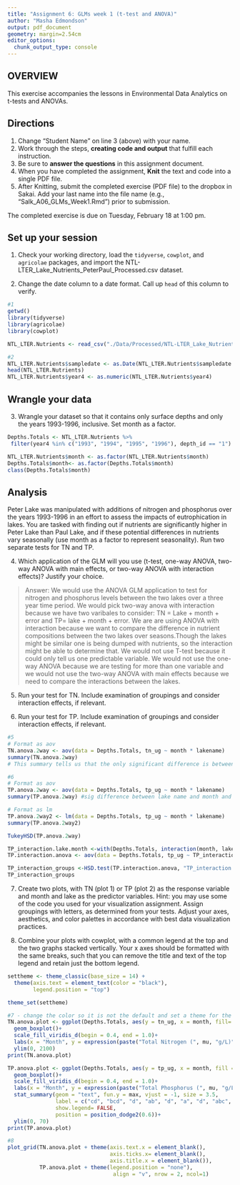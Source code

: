 ```yaml
---
title: "Assignment 6: GLMs week 1 (t-test and ANOVA)"
author: "Masha Edmondson"
output: pdf_document
geometry: margin=2.54cm
editor_options: 
  chunk_output_type: console
---
```


## OVERVIEW

This exercise accompanies the lessons in Environmental Data Analytics on t-tests and ANOVAs. 

## Directions
1. Change "Student Name" on line 3 (above) with your name.
3. Work through the steps, **creating code and output** that fulfill each instruction.
4. Be sure to **answer the questions** in this assignment document.
6. When you have completed the assignment, **Knit** the text and code into a single PDF file.
8. After Knitting, submit the completed exercise (PDF file) to the dropbox in Sakai. Add your last name into the file name (e.g., "Salk_A06_GLMs_Week1.Rmd") prior to submission.

The completed exercise is due on Tuesday, February 18 at 1:00 pm.

## Set up your session

1. Check your working directory, load the `tidyverse`, `cowplot`, and `agricolae` packages, and import the NTL-LTER_Lake_Nutrients_PeterPaul_Processed.csv dataset. 

2. Change the date column to a date format. Call up `head` of this column to verify.


```r
#1
getwd()
library(tidyverse)
library(agricolae)
library(cowplot)

NTL_LTER.Nutrients <- read_csv("./Data/Processed/NTL-LTER_Lake_Nutrients_PeterPaul_Processed.csv")

#2
NTL_LTER.Nutrients$sampledate <- as.Date(NTL_LTER.Nutrients$sampledate , format = "%Y-%m-%d")
head(NTL_LTER.Nutrients)
NTL_LTER.Nutrients$year4 <- as.numeric(NTL_LTER.Nutrients$year4)

```


## Wrangle your data

3. Wrangle your dataset so that it contains only surface depths and only the years 1993-1996, inclusive. Set month as a factor.
```r
Depths.Totals <- NTL_LTER.Nutrients %>%
 filter(year4 %in% c("1993", "1994", "1995", "1996"), depth_id == "1")

NTL_LTER.Nutrients$month <- as.factor(NTL_LTER.Nutrients$month)
Depths.Totals$month<- as.factor(Depths.Totals$month)
class(Depths.Totals$month)
```

## Analysis

Peter Lake was manipulated with additions of nitrogen and phosphorus over the years 1993-1996 in an effort to assess the impacts of eutrophication in lakes. You are tasked with finding out if nutrients are significantly higher in Peter Lake than Paul Lake, and if these potential differences in nutrients vary seasonally (use month as a factor to represent seasonality). Run two separate tests for TN and TP.

4. Which application of the GLM will you use (t-test, one-way ANOVA, two-way ANOVA with main effects, or two-way ANOVA with interaction effects)? Justify your choice.

> Answer: We would use the ANOVA GLM application to test for nitrogen and phosphorus levels between the two lakes over a three year time period. We would pick two-way anova with interaction because we have two varibales to consider: TN = Lake + month + error and TP= lake + month + error. We are are using ANOVA with interaction because we want to compare the difference in nutrient compositions between the two lakes over seasons.Though the lakes might be similar one is being dumped with nutrients, so the interaction might be able to determine that. We would not use T-test because it could only tell us one predictable variable. We would not use the one-way ANOVA because we are testing for more than one variable and we would not use the two-way ANOVA with main effects because we need to compare the interactions between the lakes.

5. Run your test for TN. Include examination of groupings and consider interaction effects, if relevant.

6. Run your test for TP. Include examination of groupings and consider interaction effects, if relevant.

```r
#5
# Format as aov
TN.anova.2way <- aov(data = Depths.Totals, tn_ug ~ month * lakename) 
summary(TN.anova.2way) 
# This summary tells us that the only significant difference is between Peter and Paul lake. Therefore, there is no need to proceede with more tests. Peter lake has the higher concentration of 384 versus Paul lake with only 300.

#6
# Format as aov
TP.anova.2way <- aov(data = Depths.Totals, tp_ug ~ month * lakename) 
summary(TP.anova.2way) #sig difference between lake name and month and we want to inperpret interaction 

# Format as lm
TP.anova.2way2 <- lm(data = Depths.Totals, tp_ug ~ month * lakename)
summary(TP.anova.2way2)

TukeyHSD(TP.anova.2way)

TP_interaction.lake.month <-with(Depths.Totals, interaction(month, lakename))
TP.interaction.anova <- aov(data = Depths.Totals, tp_ug ~ TP_interaction.lake.month)

TP_interaction_groups <-HSD.test(TP.interaction.anova, "TP_interaction.lake.month", group = TRUE)
TP_interaction_groups
```

7. Create two plots, with TN (plot 1) or TP (plot 2) as the response variable and month and lake as the predictor variables. Hint: you may use some of the code you used for your visualization assignment. Assign groupings with letters, as determined from your tests. Adjust your axes, aesthetics, and color palettes in accordance with best data visualization practices.

8. Combine your plots with cowplot, with a common legend at the top and the two graphs stacked vertically. Your x axes should be formatted with the same breaks, such that you can remove the title and text of the top legend and retain just the bottom legend. 

```r
settheme <- theme_classic(base_size = 14) + 
  theme(axis.text = element_text(color = "black"),  
        legend.position = "top") 

theme_set(settheme)

#7 - change the color so it is not the default and set a theme for the graph
TN.anova.plot <- ggplot(Depths.Totals, aes(y = tn_ug, x = month, fill= lakename)) +
  geom_boxplot()+
  scale_fill_viridis_d(begin = 0.4, end = 1.0)+
  labs(x = "Month", y = expression(paste("Total Nitrogen (", mu, "g/L)"))) +
  ylim(0, 2100)
print(TN.anova.plot)

TP.anova.plot <- ggplot(Depths.Totals, aes(y = tp_ug, x = month, fill = lakename)) +
  geom_boxplot()+
  scale_fill_viridis_d(begin = 0.4, end = 1.0)+
  labs(x = "Month", y = expression(paste("Total Phosphorus (", mu, "g/L)")))+
  stat_summary(geom = "text", fun.y = max, vjust = -1, size = 3.5, 
               label = c("cd", "bcd", "d", "ab", "d", "a", "d", "abc", "cd", "abcd"), 
               show.legend= FALSE,
               position = position_dodge2(0.6))+
  ylim(0, 70)
print(TP.anova.plot)

#8
plot_grid(TN.anova.plot + theme(axis.text.x = element_blank(),
                                axis.ticks.x= element_blank(),
                                axis.title.x = element_blank()),
          TP.anova.plot + theme(legend.position = "none"),
                                 align = "v", nrow = 2, ncol=1)


```




